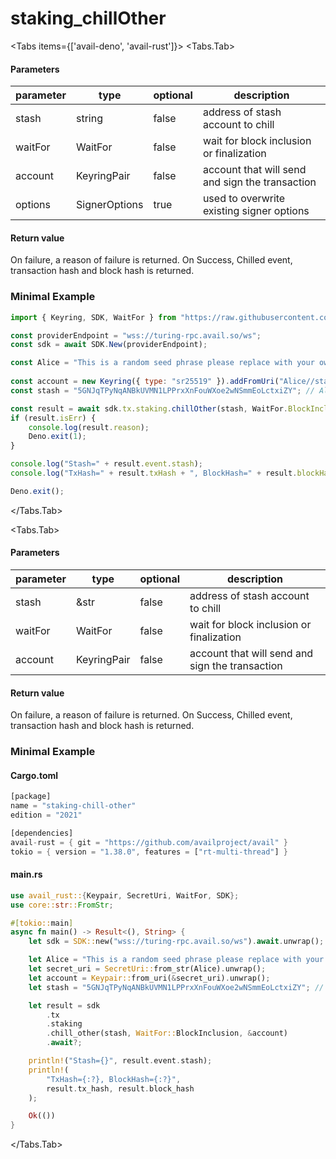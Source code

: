 
# staking_chillOther

<Tabs items={['avail-deno', 'avail-rust']}>
<Tabs.Tab>

#### Parameters

| parameter | type          | optional | description                                     |
| --------- | ------------- | -------- | ----------------------------------------------- |
| stash     | string        | false    | address of stash account to chill               |
| waitFor   | WaitFor       | false    | wait for block inclusion or finalization        |
| account   | KeyringPair   | false    | account that will send and sign the transaction |
| options   | SignerOptions | true     | used to overwrite existing signer options       |

#### Return value

On failure, a reason of failure is returned. On Success, Chilled event, transaction hash and block hash is returned.

### Minimal Example

```js
import { Keyring, SDK, WaitFor } from "https://raw.githubusercontent.com/availproject/avail/main/avail-deno/src/sdk.ts";

const providerEndpoint = "wss://turing-rpc.avail.so/ws";
const sdk = await SDK.New(providerEndpoint);

const Alice = "This is a random seed phrase please replace with your own";
 
const account = new Keyring({ type: "sr25519" }).addFromUri("Alice//stash");
const stash = "5GNJqTPyNqANBkUVMN1LPPrxXnFouWXoe2wNSmmEoLctxiZY"; // Alice Stash

const result = await sdk.tx.staking.chillOther(stash, WaitFor.BlockInclusion, account);
if (result.isErr) {
	console.log(result.reason);
	Deno.exit(1);
}

console.log("Stash=" + result.event.stash);
console.log("TxHash=" + result.txHash + ", BlockHash=" + result.blockHash);

Deno.exit();
```
</Tabs.Tab>

<Tabs.Tab>

#### Parameters

| parameter | type        | optional | description                                     |
| --------- | ----------- | -------- | ----------------------------------------------- |
| stash     | &str        | false    | address of stash account to chill               |
| waitFor   | WaitFor     | false    | wait for block inclusion or finalization        |
| account   | KeyringPair | false    | account that will send and sign the transaction |

#### Return value

On failure, a reason of failure is returned. On Success, Chilled event, transaction hash and block hash is returned.

### Minimal Example

#### Cargo.toml

```rust
[package]
name = "staking-chill-other"
edition = "2021"

[dependencies]
avail-rust = { git = "https://github.com/availproject/avail" }
tokio = { version = "1.38.0", features = ["rt-multi-thread"] }
```

#### main.rs

```rust
use avail_rust::{Keypair, SecretUri, WaitFor, SDK};
use core::str::FromStr;

#[tokio::main]
async fn main() -> Result<(), String> {
	let sdk = SDK::new("wss://turing-rpc.avail.so/ws").await.unwrap();

	let Alice = "This is a random seed phrase please replace with your own";
	let secret_uri = SecretUri::from_str(Alice).unwrap();
	let account = Keypair::from_uri(&secret_uri).unwrap();
	let stash = "5GNJqTPyNqANBkUVMN1LPPrxXnFouWXoe2wNSmmEoLctxiZY"; // Alice Stash

	let result = sdk
		.tx
		.staking
		.chill_other(stash, WaitFor::BlockInclusion, &account)
		.await?;

	println!("Stash={}", result.event.stash);
	println!(
		"TxHash={:?}, BlockHash={:?}",
		result.tx_hash, result.block_hash
	);

	Ok(())
}
```

</Tabs.Tab>
</Tabs>